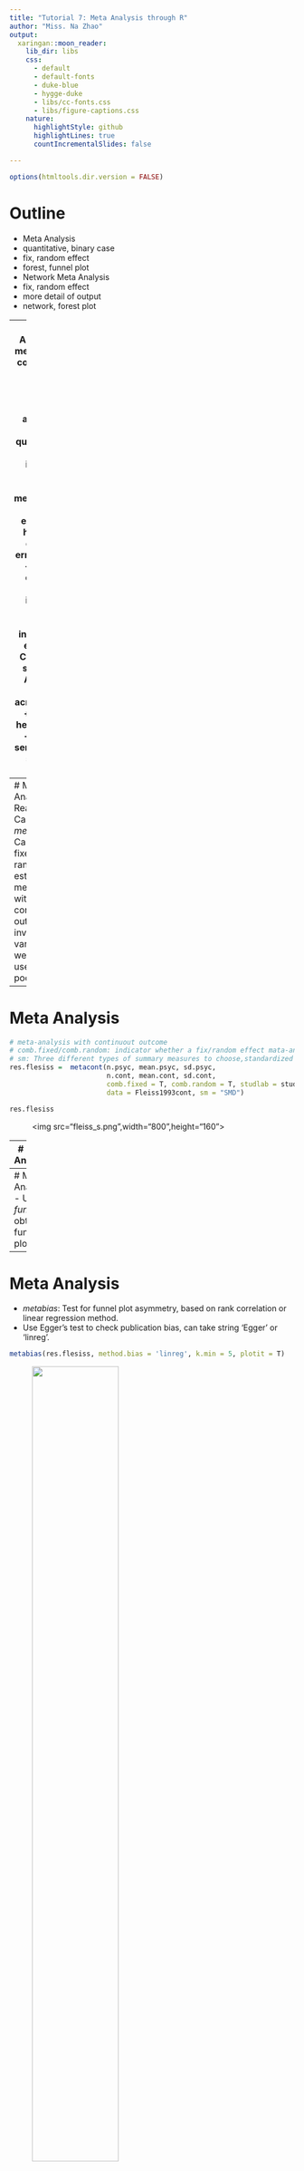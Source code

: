 ---
title: "Tutorial 7: Meta Analysis through R"
author: "Miss. Na Zhao"
output:
  xaringan::moon_reader:
    lib_dir: libs
    css: 
      - default
      - default-fonts
      - duke-blue
      - hygge-duke
      - libs/cc-fonts.css
      - libs/figure-captions.css
    nature:
      highlightStyle: github
      highlightLines: true
      countIncrementalSlides: false

---
```{r setup, include=FALSE}
options(htmltools.dir.version = FALSE)
```

# Outline

- Meta Analysis
 + quantitative, binary case
 + fix, random effect
 + forest, funnel plot
- Network Meta Analysis
 + fix, random effect
 + more detail of output
 + network, forest plot

---
# Meta Analysis
- A meta-analysis combines the results of multiple scientific studies addressing the same question, with each individual study reporting measurements that are expected to have some degree of error.
- Target
 + Pool the estimates from individual studies
 + Obtain inference for estimate
- Challange in statiatics
 + Aggregate findings across studies
 + Evaluate heterogeneity
 + Conduct sensitivity and subgroup analyses

---
# Meta Analysis
## Real Value Case
- *metacont*: Calculation of fixed and random effects estimates for meta-analyses with continuous outcome data; inverse variance weighting is used for pooling.
```{r message=FALSE,warning=FALSE}
library(meta)
data("Fleiss1993cont")
```
<figure>
  <img src="fleiss.png",width="800",height="200">
</figure>
- *n.psyc*:	number of observations in psychotherapy group
- *mean.psyc*:	estimated mean in psychotherapy group
- *sd.psyc*:	standard deviation in psychotherapy group


---
# Meta Analysis
```{r message=FALSE,warning=FALSE, results='hide',fig.show='hide'}
# meta-analysis with continuout outcome
# comb.fixed/comb.random: indicator whether a fix/random effect mata-analysis to be conducted.
# sm: Three different types of summary measures to choose,standardized mean difference (SMD),mean difference (MD), ratio of means (ROM)
res.flesiss =  metacont(n.psyc, mean.psyc, sd.psyc, 
                        n.cont, mean.cont, sd.cont,
                        comb.fixed = T, comb.random = T, studlab = study,
                        data = Fleiss1993cont, sm = "SMD") 

res.flesiss
```
<figure>
  <img src="fleiss_s.png",width="800",height="160">
</figure>

---
# Meta Analysis
```{r message=FALSE,warning=FALSE, results='hide',fig.show='hide'}
forest(res.flesiss, leftcols = c('studlab'))
```
<figure>
  <img src="fleiss1.png",width="800",height="160">
</figure>
- According to the pooled results of meta-analysis, both fixed and random effects models yield a significant benefit of the intervention group against the control group (for the days of hospital stay, the lower, the better).
- Based on $I^2=0$, estimated between-study variance $\tau^2=0$, $p$-value =0.45 for the Cochran’s Q test, there was no heterogeneity.


---
# Meta Analysis
- Use *funnel* to obtain funnel plot.
```{r message=FALSE,warning=FALSE,fig.width=8, fig.height=6}
# Funnel plot
funnel(res.flesiss)
```

---
# Meta Analysis
- *metabias*: Test for funnel plot asymmetry, based on rank correlation or linear regression method.
- Use Egger's test to check publication bias, can take string 'Egger' or 'linreg'.
```{r message=FALSE,warning=FALSE, results='hide',fig.show='hide'}
metabias(res.flesiss, method.bias = 'linreg', k.min = 5, plotit = T)
```
<figure>
  <img src="Egger1.png" width="60%">
</figure>

.pull-left[
<figure>
  <img src="Egger2.png">
</figure>
]
.pull-right[
$p$-value=0.973>0.05 => no publication bias
However, this meta-analysis contains $k = 5$ studies. Egger's test may lack the statistical power to detect bias when the number of studies is small (i.e., $k<10$).
]

---
# Meta Analysis
## Binary case
- What if we record binary outcome from each individual studies? 
```{r}
load("binarydata.RData")
str(binarydata)
```
- Author:	This signifies the column for the study label (i.e., the first author)
- Ee:	Number of events in the experimental treatment arm
- Ne:	Number of participants in the experimental treatment arm
- Ec:	Number of events in the control arm
- Nc:	Number of participants in the control arm

---
# Meta Analysis
- Use *metabin* to do the calculation.
- As we want to have a pooled effect for binary data, we have to choose another summary measure now. We can choose from “OR” (Odds Ratio), “RR” (Risk Ratio), or RD (Risk Difference), among other things.
- *method*: indicating which method is to be used for pooling of studies. 
```{r message=FALSE,warning=FALSE, results='hide',fig.show='hide'}
m.bin <- metabin(Ee,Ne,Ec,Nc,
                 data = binarydata,
                 studlab = paste(Author),
                 comb.fixed = T,comb.random = T,
                 method = 'MH',sm = "RR") # Mantel Haenszel weighting
```
<figure>
  <img src="binary1.png" width="80%">
</figure>


---
# Meta Analysis
```{r message=FALSE,warning=FALSE, results='hide',fig.show='hide'}
forest(m.bin, leftcols = c('studlab'))
```
<figure>
  <img src="binary2.png" width="600",height="160">
</figure>

---
# Meta Analysis
- Similarly, plot funnel figure and do Egger's test.
.pull-left[
```{r message=FALSE,warning=FALSE,fig.width=8, fig.height=6}
funnel(m.bin)
```
]
.pull-right[
```{r message=FALSE,warning=FALSE,fig.width=6, fig.height=4,results='hide'}
metabias(m.bin, method.bias = 'linreg', plotit = T)
```
<figure>
  <img src="biegger.png" >
</figure>
]


---
#Network Meta Analysis
- Limitation of Conventional Meta Analysis: can only conduct pariwise comparision, fail to include multi-arm trials.
- NMA: compare three or more interventions simultaneously in a single analysis by combining both direct and indirect evidence across a network of studies.
<figure>
  <img src="nma1.png" >
</figure>

---
#Network Meta Analysis
- Procedure under Frequentist framework for fixed effect
<figure>
  <img src="nma2.png"  width="600",height="120" >
</figure>

<figure>
  <img src="nma3.png"  width="600",height="120">
</figure>

---
#Network Meta Analysis
- Procedure under Frequentist framework for random effect
<figure>
  <img src="nma4.png">
</figure>

---
#Network Meta Analysis
- *netmeta* package: network meta-analysis using frequentist methods 
```{r  message=FALSE,warning=FALSE,results='hide'}
library(netmeta)
data(Linde2015)
head(Linde2015)
```
<figure>
  <img src="linde1.png">
</figure>

<!-- id: label of study -->
<!-- treatment1, treatment2, treatment3 (might be NA): first, second and third treatment groups in each study -->
<!-- $n_i$: number of patients in group $i$ -->
<!-- resp$i$: number of events in group $i$ -->

---
#Network Meta Analysis
- *pairwise*: Transform arm-level binary data to treatment difference estimates of two-arm comparisons for each individual studies.
- *sm = "OR"*: take *Odds ratio* as measures of treatment effect
```{r  message=FALSE,warning=FALSE,results='hide'}
Linde.te <- pairwise(list(treatment1, treatment2, treatment3), 
               event = list(resp1, resp2, resp3), 
               n = list(n1, n2, n3), studlab = id, 
               data = Linde2015, sm = "OR") 
head(Linde.te) 
```
<figure>
  <img src="linde_te.png">
</figure>

---
#Network Meta Analysis
- *netmeta* function: a generalisation of pairwise meta-analysis that compares all pairs of treatments within a number of treatments.
- *TE*: treatment estimate between *treat1* and *treat2*.
- *reference.group*: take the reference group for measure of treatmen effect.  (Try to use other reference group)
```{r  message=FALSE,warning=FALSE,results='hide'}
Linde.net = netmeta(TE = TE, seTE = seTE, treat1 = treat1,
                    treat2 = treat2, studlab = studlab,
                    data = Linde.te, 
                    comb.fixed = T, comb.random = T, 
                    reference.group = "Placebo") 
```

---
#Network Meta Analysis
## Output of *netmeta*
- Original data (with adjusted standard errors for multi-arm studies)
<figure>
  <img src="linde_od.png">
</figure>

---
#Network Meta Analysis
## Output of *netmeta*
- Treatment effect estimate
<figure>
  <img src="linde_fix.png">
</figure>

<figure>
  <img src="linde_rad.png">
</figure>

---
#Network Meta Analysis
## Output of *netmeta*
- Heterogeneity/Inconsistency test
<figure>
  <img src="linde_heter.png">
</figure>
<figure>
  <img src="linde_heter1.png">
</figure>

---
#Network Meta Analysis
## Network plot
- *netgraph*: Generic function for network graphs
```{r  message=FALSE,warning=FALSE,fig.show='hide'}
netgraph(Linde.net, plastic = F, thickness = "number.of.studies", col = 'black')
```
<figure>
  <img src="linde_netplot.png" width="80%">
</figure>

---
#Network Meta Analysis
## forest plot for fix effect
```{r message=FALSE,warning=FALSE,fig.show='hide'}
forest(Linde.net, reference.group = 'Placebo', 
       pooled = 'fixed', leftcols = c('studlab', 'effect', 'effect.ci'), rightcols = F)
```
<figure>
  <img src="linde_forest_fix.png" width="80%">
</figure>


---
#Network Meta Analysis
## forest plot for random effect
```{r message=FALSE,warning=FALSE,results='hide',fig.show='hide'}
forest(Linde.net, reference.group = 'Placebo', 
       pooled = 'random', leftcols = c('studlab', 'effect', 'effect.ci'), rightcols = F)
```
<figure>
  <img src="linde_forest_rad.png" width="80%">
</figure>

---
#Network Meta Analysis
- *netleagu*: creates square matrix showing all pairwise comparisons with their CIs in a network meta-analysis
```{r message=FALSE,warning=FALSE,results='hide',fig.show='hide'}
Linde.netleague <- netleague(Linde.net, bracket = "(", digits=2)
Linde.netleague$fixed # network estimates in lower triangle, direct estimates in upper triangle
```
<figure>
  <img src="linde_matrix_fix.png" width="80%">
</figure>

- Can also run 
```{r message=FALSE,warning=FALSE,results='hide',fig.show='hide'}
Linde.netleague$random
```
---
#Network Meta Analysis
- *netsplit*: splits network estimates into the contribution of direct and indirect evidence 
```{r message=FALSE,warning=FALSE,results='hide',fig.show='hide'}
Linde.net.split = netsplit(Linde.net, reference.group = "Placebo", 
                           baseline.reference = T, 
                           comb.fixed = T, comb.random = T)
head(Linde.net.split$fixed)
```
<figure>
  <img src="linde_split1.png" width="70%">
</figure>
- *comparison* - Treatment comparison; *k* - Number of studies providing direct evidence
- *prop* - Direct evidence proportion; *nma* - Estimated treatment effect (OR) in network meta-analysis
- *direct* - Estimated treatment effect (OR) derived from direct evidence
- *indir* - Estimated treatment effect (OR) derived from indirect evidence
- *RoR* - Ratio of Ratios (direct versus indirect)
- *z* - z-value of test for disagreement (direct versus indirect); $p$-value - p-value of test for disagreement (direct versus indirect)


---
#Network Meta Analysis
- Can also call the *forest* function to plot:  
```{r message=FALSE,warning=FALSE,results='hide',fig.show='hide'}
forest(Linde.net.split, pooled = 'fixed')
```
.pull-left[
<figure>
  <img src="split_forest_fix.png" >
</figure>
]
.pull-right[
<figure>
  <img src="split_forest_fix2.png" >
</figure>
]

---
#Network Meta Analysis
```{r message=FALSE,warning=FALSE,results='hide',fig.show='hide'}
forest(Linde.net.split, pooled = 'random')
```
.pull-left[
<figure>
  <img src="split_forest_rad.png" >
</figure>
]
.pull-right[
<figure>
  <img src="split_forest_rad2.png" >
</figure>
]

---
#Network Meta Analysis
## treatment ranking
- *netrank*: rank treatments in frequentist network meta-analysis without resampling methods.
- return $P$-score: The $P$-score of treatment $i$ is defined as the mean of all $1 - P_j$ where $P_j$ denotes the one-sided $p$-value of accepting the alternative hypothesis that treatment $i$ is better than one of the competing treatments $j$, can be interpreted as the mean extent of certainty that treatment $i$ is better than another treatment. 
```{r message=FALSE,warning=FALSE,results='hide',fig.show='hide'}
Linde.rank=netrank(Linde.net, small.values = 'bad')
barplot(rbind(Linde.rank$Pscore.fixed,Linde.rank$Pscore.random), 
        beside = T, ylab = 'P-scores', ylim = c(0,1), las = 2)
```
.pull-left[
<figure>
  <img src="linde_rank.png" >
</figure>
]
.pull-right[
<figure>
  <img src="linde_rank1.png" >
</figure>
]
---
class: center, middle 
# Q&A